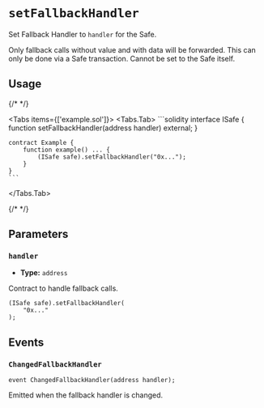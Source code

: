 
# `setFallbackHandler`

Set Fallback Handler to `handler` for the Safe.

<Callout type='warning'>
  Only fallback calls without value and with data will be forwarded. This can
  only be done via a Safe transaction. Cannot be set to the Safe itself.
</Callout>

## Usage

{/* <!-- vale off --> */}

<Tabs items={['example.sol']}>
  <Tabs.Tab>
    ```solidity
    interface ISafe {
        function setFallbackHandler(address handler) external;
    }

    contract Example {
        function example() ... {
            (ISafe safe).setFallbackHandler("0x...");
        }
    }
    ```
  </Tabs.Tab>
</Tabs>

{/* <!-- vale on --> */}

## Parameters

### `handler`

- **Type:** `address`

Contract to handle fallback calls.

```solidity focus=2
(ISafe safe).setFallbackHandler(
    "0x..."
);
```

## Events

### `ChangedFallbackHandler`

```solidity
event ChangedFallbackHandler(address handler);
```

Emitted when the fallback handler is changed.
